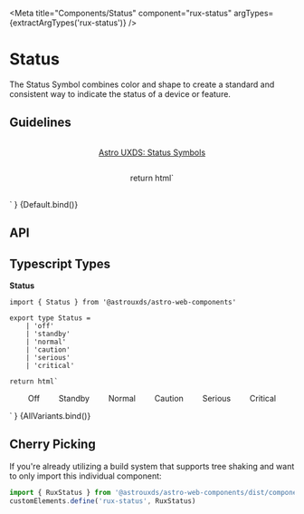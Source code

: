 
<Meta
    title="Components/Status"
    component="rux-status"
    argTypes={extractArgTypes('rux-status')}
/>

# Status

The Status Symbol combines color and shape to create a standard and consistent way to indicate the status of a device or feature.

## Guidelines

-   [Astro UXDS: Status Symbols](http://www.astrouxds.com/ui-components/status-symbol)

    return html`
<div style="display: flex; margin-top: 1rem;">
    <rux-status
        status="${args.status}"
        style="margin: auto;"
    ></rux-status>
</div>
    `
}

<Canvas>
    <Story
        args={{
            status: 'critical',
        }}
        name="Default"
    >
        {Default.bind()}
    </Story>
</Canvas>

## API

<ArgsTable of="rux-status" />

## Typescript Types
**Status**
```
import { Status } from '@astrouxds/astro-web-components'
```

```
export type Status =
    | 'off'
    | 'standby'
    | 'normal'
    | 'caution'
    | 'serious'
    | 'critical'
```




    return html`
<style>
    ul {
        display: flex;
        list-style: none;
        justify-content: space-around;
        padding: 0 1rem;
    }
    ul li {
        display: flex;
        flex-direction: column;
        align-items: center;
    }
</style>
<ul>
    <li>
        <rux-status status="off"></rux-status>
        <div class="label">Off</div>
    </li>
    <li>
        <rux-status status="standby"></rux-status>
        <div class="label">Standby</div>
    </li>
    <li>
        <rux-status status="normal"></rux-status>
        <div class="label">Normal</div>
    </li>
    <li>
        <rux-status status="caution"></rux-status>
        <div class="label">Caution</div>
    </li>
    <li>
        <rux-status status="serious"></rux-status>
        <div class="label">Serious</div>
    </li>
    <li>
        <rux-status status="critical"></rux-status>
        <div class="label">Critical</div>
    </li>
</ul>
    `
}

<Canvas>
    <Story
        name="All Variants"
         argTypes={{
            status: { table: { disable: true } }
        }}
    >
        {AllVariants.bind()}
    </Story>
</Canvas>

## Cherry Picking

If you're already utilizing a build system that supports tree shaking and want to only import this individual component:

```js
import { RuxStatus } from '@astrouxds/astro-web-components/dist/components/rux-status'
customElements.define('rux-status', RuxStatus)
```
